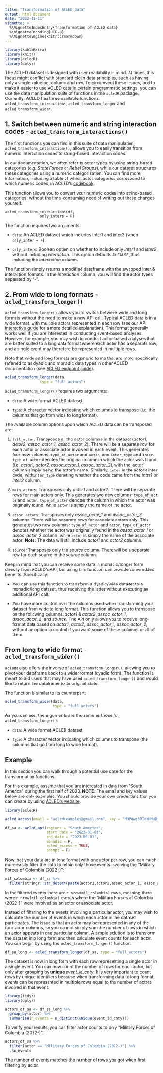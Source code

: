```yaml
---
title: "Transformation of ACLED data"
output: html_document
date: "2022-11-11"
vignette: >
  %\VignetteIndexEntry{Transformation of ACLED data}
  %\VignetteEncoding{UTF-8}
  %\VignetteEngine{knitr::rmarkdown}
---
```

```r
library(kableExtra)
library(knitr)
library(acledR)
library(dplyr)
```

The ACLED dataset is designed with user readability in mind. At times, this focus might conflict with standard clean data principles, such as having only a single value per column and row. To circumvent these issues, and to make it easier to use ACLED data in certain programmatic settings, you can use the data manipulation suite of functions in the `acledR` package. Currently, ACLED has three available functions: `acled_transform_interactions`, `acled_transform_longer` and `acled_transform_wider`.

## 1. Switch between numeric and string interaction codes - `acled_transform_interactions()`

The first functions you can find in this suite of data manipulation, `acled_transform_interactions()`, allows you to easily transition from numeric interaction codes to string-based interaction codes. 

In our documentation, we often refer to actor types by using string-based categories (e.g. *State Forces* or *Rebel Groups*), while our dataset structures these categories using a numeric categorization. You can find more information, including a table of which actor categories correspond to which numeric codes, in ACLED’s [codebook]("https://acleddata.com/download/2827/"). 

This function allows you to convert your numeric codes into string-based categories, without the time-consuming need of writing out these changes yourself. 

```fun

acled_transform_interactions(df, 
                only_inters = F) 

```

The function requires two arguments:

*   `data`: An ACLED dataset which includes inter1 and inter2 (when `only_inter = F`).

*   `only_inters`: Boolean option on whether to include only *inter1* and *inter2*, without including *interaction*. This option defaults to `FALSE`, thus including the *interaction* column.

The function simply returns a modified dataframe with the swapped inter & interaction formats. In the *interaction* column, you will find the actor types separated by “-”. 


## 2. From wide to long formats - `acled_transform_longer()`


`acled_transform_longer()` allows you to switch between wide and long formats without the need to make a new API call. Typical ACLED data is in a wide format, with multiple actors represented in each row (see our [API interactive guide](https://acled.github.io/ACLED-api-guide/acled_endpoint.html#dyadic-versus-monadic-formats---export_type) for a more detailed explanation). This format generally works well if you are interested in conducting event-based analyses. However, for example, you may wish to conduct actor-based analyses that are better suited to a long data format where each actor has a separate row, and a single event may therefore be represented in multiple rows. 

Note that wide and long formats are generic terms that are more specifically referred to as dyadic and monadic data types in other ACLED documentation (see [ACLED endpoint guide](https://acled.github.io/ACLED-api-guide/acled_endpoint.html)).

```r

acled_transform_longer(data, 
                type = "full_actors") 

```

`acled_transform_longer()` requires two arguments: 

*   `data`: A wide format ACLED dataset. 

*   `type`: A character vector indicating which columns to transpose (i.e. the columns that go from wide to long format). 

The available column options upon which ACLED data can be transposed are: 

1.  `full_actor`: Transposes all the actor columns in the dataset (*actor1*, *actor2*, *assoc_actor_1*, *assoc_actor_2*). There will be a separate row for each actor or associate actor involved in each event. This generates four new columns: `type_of_actor` and `actor`, and `inter_type` and `inter`. `type_of_actor` denotes the original column in which the actor was found (i.e. *actor1*, *actor2*, *assoc_actor_1*, *assoc_actor_2*), with the ‘actor’ column simply being the actor's name. Similarly, `inter` is the actor’s inter code, with`inter_type` denoting whether the code came from the *inter1* or *inter2* column. 

2.  `main_actors`: Transposes only *actor1* and *actor2*. There will be separate rows for main actors only. This generates two new columns: `type_of_act or` and `actor`. `type_of_actor` denotes the column in which the actor was originally found, while `actor` is simply the name of the actor. 

3.  `assoc_actors`: Transposes only *assoc_actor_1* and *assoc_actor_2* columns. There will be separate rows for associate actors only. This generates two new columns: `type_of_actor` and `actor`. `type_of_actor` denotes whether the actor was originally found in the *assoc_actor_1* or *assoc_actor_2* column, while `actor` is simply the name of the associate actor.  **Note:** The data will still include *actor1* and *actor2* columns. 

4.  `source`: Transposes only the *source* column. There will be a separate row for each source in the *source* column.

Keep in mind that you can receive some data in monadic/longer form directly from ACLED’s API, but using this function can provide some added benefits. Specifically: 

-   You can use this function to transform a dyadic/wide dataset to a monadic/long dataset, thus receiving the latter without executing an additional API call. 

-   You have more control over the columns used when transforming your dataset from wide to long format. This function allows you to transpose on the following columns: *actor1* & *actor2*, *assoc_actor_1*, *assoc_actor_2*, and *source*. The API only allows you to receive long-format data based on *actor1*, *actor2*, *assoc_actor_1*, *assoc_actor_2*, without an option to control if you want some of these columns or all of them.  



## From long to wide format - `acled_transform_wider()`

`acledR` also offers the inverse of `acled_transform_longer()`, allowing you to pivot your dataframe back to a wider format (dyadic form). The function is meant to aid users that may have used `acled_transform_longer()` and would like to return the dataframe to its original state. 

The function is similar to its counterpart: 
```r

acled_transform_wider(data,
                      type = "full_actors")

```

As you can see, the arguments are the same as those for `acled_transform_longer()`: 

*   `data`: A wide format ACLED dataset

*   `type`: A character vector indicating which columns to transpose (the columns that go from long to wide format). 



## Example 

In this section you can walk through a potential use case for the transformation functions. 

For this example, assume that you are interested in data from “South America” during the first half of 2023. **NOTE**: The email and key values below are only examples. You should provide your own credentials that you can create by using [ACLED’s website](https://apidocs.acleddata.com/get_started.html#getting-your-api-key). 

```r

library(acledR)

acled_access(email = "acledexamples@gmail.com", key = "M3PWwg3DIdhHMuDiilp5") 

df_sa <- acled_api(regions = "South America",
                   start_date = "2023-01-01",
                   end_date = "2023-06-01",
                   monadic = F,
                   acled_access = TRUE,
                   prompt = F)
```

Now that your data are in long format with one actor per row, you can much more easily  filter the data to retain only those events involving the "Military Forces of Colombia (2022-)": 

```r

mil_colombia <- df_sa %>%
  filter(stringr::str_detect(paste(actor1,actor2,assoc_actor_1, assoc_actor_2, sep = ";"), "Military Forces of Colombia (2022-)"))

```

In the filtered events there are `r nrow(mil_colombia)` rows, meaning there were `r nrow(mil_colombia)` events where the "Military Forces of Colombia (2022-)" were involved as an actor or associate actor. 

Instead of filtering to the events involving a particular actor, you may wish to calculate the number of events in which each actor in the dataset participates. The issue is that an actor may be represented in any of the four actor columns, so you cannot simply sum the number of rows in which an actor appears in one particular column. A simple solution is to transform the dataset into long form and then calculate event counts for each actor. You can begin by using the `acled_transform_longer()` function:

```r

df_sa_long <- acled_transform_longer(df_sa, type = "full_actors")

```

The dataset is now in long form with each row representing a single actor in a single event. You can now count the number of rows for each actor, but only after grouping by **unique** *event_id_cnty*. It is very important to count rows by unique identifiers because when transforming data to long format, events can be represented in multiple rows equal to the number of actors involved in that event. 

```r
library(tidyr)
library(dplyr)

actors_df_sa <- df_sa_long %>%
  group_by(actor) %>%
  summarise(n_events = n_distinct(unique(event_id_cnty)))

```

To verify your results, you can filter actor counts to only "Military Forces of Colombia (2022-)". 

```r

actors_df_sa %>%
  filter(actor == "Military Forces of Colombia (2022-)") %>%
  .$n_events
```

The number of events matches the number of rows you got when first filtering by actor.
